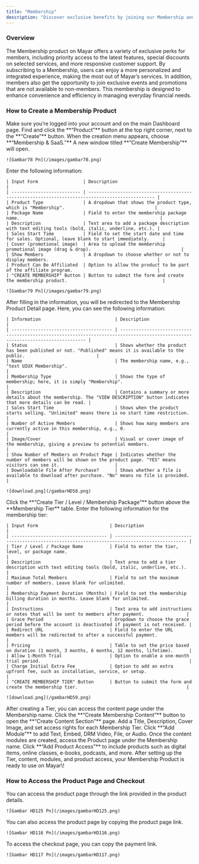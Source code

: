 ```yaml
---
title: "Membership"
description: "Discover exclusive benefits by joining our Membership and enjoy a whole new experience!"
---
```


### Overview

The Membership product on Mayar offers a variety of exclusive perks for members, including priority access to the latest features, special discounts on selected services, and more responsive customer support. By subscribing to a Membership, users can enjoy a more personalized and integrated experience, making the most out of Mayar’s services. In addition, members also get the opportunity to join exclusive events and promotions that are not available to non-members. This membership is designed to enhance convenience and efficiency in managing everyday financial needs.

### How to Create a Membership Product

<Steps>
  <Step title="Log in to Mayar Dashboard">
    Make sure you’re logged into your account and on the main Dashboard page.
  </Step>
  <Step title='Click “Product"'>
    Find and click the **“Product”** button at the top right corner, next to the **“Create”** button.
  </Step>
  <Step title="Select “Membership & SaaS”">
    When the creation menu appears, choose **“Membership & SaaS.”** A new window titled **“Create Membership”** will open.

    ![Gambar78 Pn](/images/gambar78.png)
  </Step>
  <Step title="Fill in Membership Product Details">
    Enter the following information:

    | Input Form                 | Description                                                                                     |
    | -------------------------- | ----------------------------------------------------------------------------------------------- |
    | Product Type               | A dropdown that shows the product type, which is "Membership".                                  |
    | Package Name               | Field to enter the membership package name.                                                     |
    | Description                | Text area to add a package description with text editing tools (bold, italic, underline, etc.). |
    | Sales Start Time           | Field to set the start date and time for sales. Optional, leave blank to start immediately.     |
    | Cover (promotional image)  | Area to upload the membership promotional image (drag & drop).                                  |
    | Show Members               | A dropdown to choose whether or not to display members.                                         |
    | Product Can Be Affiliated  | Option to allow the product to be part of the affiliate program.                                |
    | "CREATE MEMBERSHIP" Button | Button to submit the form and create the membership product.                                    |

    ![Gambar79 Pn](/images/gambar79.png)
  </Step>
  <Step title="Access Membership Product Detail Page">
    After filling in the information, you will be redirected to the Membership Product Detail page. Here, you can see the following information:

    | Information                            | Description                                                                                                                     |
    | -------------------------------------- | ------------------------------------------------------------------------------------------------------------------------------- |
    | Status                                 | Shows whether the product has been published or not. "Published" means it is available to the public.                           |
    | Name                                   | The membership name, e.g., "test UIUX Membership".                                                                              |
    | Membership Type                        | Shows the type of membership; here, it is simply "Membership".                                                                  |
    | Description                            | Contains a summary or more details about the membership. The "VIEW DESCRIPTION" button indicates that more details can be read. |
    | Sales Start Time                       | Shows when the product starts selling. "Unlimited" means there is no start time restriction.                                    |
    | Number of Active Members               | Shows how many members are currently active in this membership, e.g., 0.                                                        |
    | Image/Cover                            | Visual or cover image of the membership, giving a preview to potential members.                                                 |
    | Show Number of Members on Product Page | Indicates whether the number of members will be shown on the product page. "YES" means visitors can see it.                     |
    | Downloadable File After Purchase?      | Shows whether a file is available to download after purchase. "No" means no file is provided.                                   |

    ![download.png](/gambarHD58.png)
  </Step>
  <Step title="Create Membership Tier">
    Click the **“Create Tier / Level / Membership Package”** button above the **Membership Tier** table.
  </Step>
  <Step title="Fill in Membership Tier Details">
    Enter the following information for the membership tier:

    | Input Form                           | Description                                                                                       |
    | ------------------------------------ | ------------------------------------------------------------------------------------------------- |
    | Tier / Level / Package Name          | Field to enter the tier, level, or package name.                                                  |
    | Description                          | Text area to add a tier description with text editing tools (bold, italic, underline, etc.).      |
    | Maximum Total Members                | Field to set the maximum number of members. Leave blank for unlimited.                            |
    | Membership Payment Duration (Months) | Field to set the membership billing duration in months. Leave blank for unlimited.                |
    | Instructions                         | Text area to add instructions or notes that will be sent to members after payment.                |
    | Grace Period                         | Dropdown to choose the grace period before the account is deactivated if payment is not received. |
    | Redirect URL                         | Field to enter the URL members will be redirected to after a successful payment.                  |
    | Pricing                              | Table to set the price based on duration (1 month, 3 months, 6 months, 12 months, lifetime).      |
    | Allow 1-Month Trial                  | Option to enable a one-month trial period.                                                        |
    | Charge Initial Extra Fee             | Option to add an extra upfront fee, such as installation, service, or setup.                      |
    | "CREATE MEMBERSHIP TIER" Button      | Button to submit the form and create the membership tier.                                         |

    ![download.png](/gambarHD59.png)
  </Step>
  <Step title="Access Membership Content Page">
    After creating a Tier, you can access the content page under the Membership name.
  </Step>
  <Step title="Create Membership Content">
    Click the **“Create Membership Content”** button to open the **“Create Content Section”** page.
  </Step>
  <Step title="Fill in Content Configuration">
    Add a Title, Description, Cover Image, and set access rights for each Membership Tier.
  </Step>
  <Step title="Create Content Modules">
    Click **“Add Module”** to add Text, Embed, DRM Video, File, or Audio.
  </Step>
  <Step title="Access Product Page">
    Once the content modules are created, access the Product page under the Membership name.
  </Step>
  <Step title="Add Products to Membership Tier">
    Click **“Add Product Access”** to include products such as digital items, online classes, e-books, podcasts, and more.
  </Step>
  <Step title="Finish">
    After setting up the Tier, content, modules, and product access, your Membership Product is ready to use on Mayar\!
  </Step>
</Steps>

### How to Access the Product Page and Checkout

<Steps>
  <Step title="Access Product Page">
    You can access the product page through the link provided in the product details.

    ![Gambar HD125 Pn](/images/gambarHD125.png)
  </Step>
  <Step title="Copy Product Page Link">
    You can also access the product page by copying the product page link.

    ![Gambar HD116 Pn](/images/gambarHD116.png)
  </Step>
  <Step title="Access Checkout Page">
    To access the checkout page, you can copy the payment link.

    ![Gambar HD117 Pn](/images/gambarHD117.png)
  </Step>
</Steps>